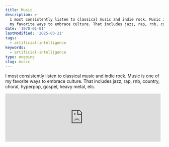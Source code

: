 ```yaml
---
title: Music
description: >-
  I most consistently listen to classical music and indie rock. Music is one of
  my favorite ways to embrace culture. That includes jazz, rap, rnb, country,...
date: '1970-01-01'
lastModified: '2025-03-21'
tags:
  - artificial-intelligence
keywords:
  - artificial-intelligence
type: ongoing
slug: music
---
```


I most consistently listen to classical music and indie rock. Music is one of my favorite ways to embrace culture. That includes jazz, rap, rnb, country, choral, hyperpop, gospel, heavy metal, etc.

<Iframe
  style={{ borderRadius: "12px" }}
  src="https://open.spotify.com/embed/track/7gz7GnLjMSKImEJBFPj8Ie?utm_source=generator"
  width="98%"
  height="152"
  frameBorder="0"
  allowFullScreen=""
  allow="autoplay; clipboard-write; encrypted-media; fullscreen; picture-in-picture"
  loading="lazy"
  title="tsuneo imahori"
/>

<Iframe
  style={{ borderRadius: "12px" }}
  src="https://open.spotify.com/embed/track/5LCRPSIFxczfCJmpa5U6DL?utm_source=generator"
  width="98%"
  height="152"
  frameBorder="0"
  allowFullScreen=""
  allow="autoplay; clipboard-write; encrypted-media; fullscreen; picture-in-picture"
  loading="lazy"
  title="Sergio Assad and Yo-Yo Ma"
/>

<Iframe
  style={{ borderRadius: "12px" }}
  src="https://open.spotify.com/embed/track/1C1OBpwB6tRViTiWE2ZgNR?utm_source=generator"
  width="98%"
  height="152"
  frameBorder="0"
  allowFullScreen=""
  allow="autoplay; clipboard-write; encrypted-media; fullscreen; picture-in-picture"
  loading="lazy"
  title="Kendrick Lamar"
/>

<Iframe
  style={{ borderRadius: "12px" }}
  src="https://open.spotify.com/embed/track/0j4fiXOAYaQNdLb9hDfu8b?utm_source=generator"
  width="98%"
  height="152"
  frameBorder="0"
  allowFullScreen=""
  allow="autoplay; clipboard-write; encrypted-media; fullscreen; picture-in-picture"
  loading="lazy"
  title="Mac DeMarco"
/>

<Iframe
  style={{ borderRadius: "12px" }}
  src="https://open.spotify.com/embed/track/1ljtQrsf55VCwjqXjro7Po?utm_source=generator"
  width="98%"
  height="152"
  frameBorder="0"
  allowFullScreen=""
  allow="autoplay; clipboard-write; encrypted-media; fullscreen; picture-in-picture"
  loading="lazy"
  title="Pink Panthress"
/>

<Iframe
  style={{ borderRadius: "12px" }}
  src="https://open.spotify.com/embed/track/5xcYuTciYwyCDPkOgYBAYz?utm_source=generator"
  width="98%"
  height="152"
  frameBorder="0"
  allowFullScreen=""
  allow="autoplay; clipboard-write; encrypted-media; fullscreen; picture-in-picture"
  loading="lazy"
  title="Rachmaninoff"
/>

Got recommendations? Email me at hello[at]maxforsey[dot]com

<br />
